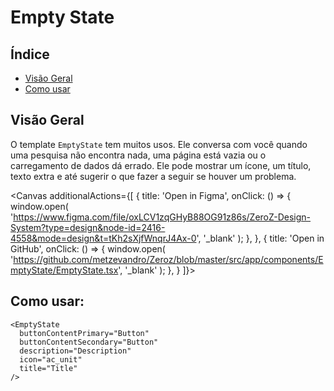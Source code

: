 
<Meta of={EmptyState} />

# Empty State

## Índice

- [Visão Geral](#visão-geral)
- [Como usar](#como-usar)

## Visão Geral

O template `EmptyState` tem muitos usos. Ele conversa com você quando uma pesquisa não encontra nada, uma página está vazia ou o carregamento de dados dá errado. Ele pode mostrar um ícone, um título, texto extra e até sugerir o que fazer a seguir se houver um problema.

<Canvas additionalActions={[
    {
      title: 'Open in Figma', 
      onClick: () => {
        window.open(
          'https://www.figma.com/file/oxLCV1zqGHyB88OG91z86s/ZeroZ-Design-System?type=design&node-id=2416-4558&mode=design&t=tKh2sXjfWnqrJ4Ax-0',
          '_blank'
        );
      },
    },
    {
      title: 'Open in GitHub',
      onClick: () => {
        window.open(
          'https://github.com/metzevandro/Zeroz/blob/master/src/app/components/EmptyState/EmptyState.tsx',
          '_blank'
        );
      },
    }
  ]}>
  <Story/>

</Canvas>

## Como usar:

```tsx
<EmptyState
  buttonContentPrimary="Button"
  buttonContentSecondary="Button"
  description="Description"
  icon="ac_unit"
  title="Title"
/>
```

